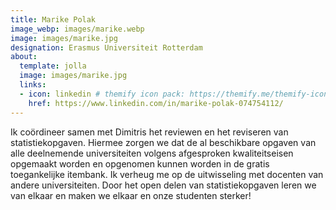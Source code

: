 ```yaml
---
title: Marike Polak
image_webp: images/marike.webp
image: images/marike.jpg
designation: Erasmus Universiteit Rotterdam
about:
  template: jolla
  image: images/marike.jpg
  links:
  - icon: linkedin # themify icon pack: https://themify.me/themify-icons
    href: https://www.linkedin.com/in/marike-polak-074754112/
---
```


Ik coördineer samen met Dimitris het reviewen en het reviseren van statistiekopgaven. Hiermee zorgen we dat de al beschikbare opgaven van alle deelnemende universiteiten volgens afgesproken kwaliteitseisen opgemaakt worden en opgenomen kunnen worden in de gratis toegankelijke itembank. Ik verheug me op de uitwisseling met docenten van andere universiteiten. Door het open delen van statistiekopgaven leren we van elkaar en maken we elkaar en onze studenten sterker!
